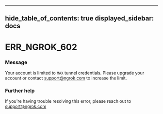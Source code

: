 

---
hide_table_of_contents: true
displayed_sidebar: docs
---


# ERR_NGROK_602

### Message
Your account is limited to `MAX` tunnel credentials. Please upgrade your account or contact support@ngrok.com to increase the limit.

<ErrorDetails error="err_ngrok_602" />



### Further help
If you're having trouble resolving this error, please reach out to [support@ngrok.com](mailto:support@ngrok.com?subject=Help%20with%20ERR_NGROK_602)

